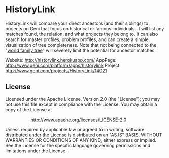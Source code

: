 = HistoryLink =
HistoryLink will compare your direct ancestors (and their siblings) to projects on Geni that focus on historical or famous individuals. It will list any matches found, the relation, and what projects they belong to. It can also search for master profiles, problem profiles, and can create a simple visualization of tree completeness.  Note that not being connected to the "[http://www.geni.com/worldfamilytree world family tree]" will severely limit the potential for ancestor matches.

Website: http://historylink.herokuapp.com/
AppPage: http://www.geni.com/platform/apps/historylink
Project: http://www.geni.com/projects/HistoryLink/14021

== License ==
Licensed under the Apache License, Version 2.0 (the "License"); you may not use this file except in compliance with the License. You may obtain a copy of the License at

::http://www.apache.org/licenses/LICENSE-2.0

Unless required by applicable law or agreed to in writing, software distributed under the License is distributed on an "AS IS" BASIS, WITHOUT WARRANTIES OR CONDITIONS OF ANY KIND, either express or implied. See the License for the specific language governing permissions and limitations under the License.

